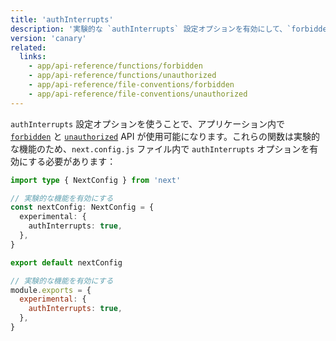 ```yaml
---
title: 'authInterrupts'
description: '実験的な `authInterrupts` 設定オプションを有効にして、`forbidden` と `unauthorized` を使用する方法を学びましょう。'
version: 'canary'
related:
  links:
    - app/api-reference/functions/forbidden
    - app/api-reference/functions/unauthorized
    - app/api-reference/file-conventions/forbidden
    - app/api-reference/file-conventions/unauthorized
---
```


`authInterrupts` 設定オプションを使うことで、アプリケーション内で [`forbidden`](/docs/app/api-reference/functions/forbidden) と [`unauthorized`](/docs/app/api-reference/functions/unauthorized) API が使用可能になります。これらの関数は実験的な機能のため、`next.config.js` ファイル内で `authInterrupts` オプションを有効にする必要があります：

<Tabs>
<TabItem value="ts" label="TypeScript">

```ts title="next.config.ts" switcher
import type { NextConfig } from 'next'

// 実験的な機能を有効にする
const nextConfig: NextConfig = {
  experimental: {
    authInterrupts: true,
  },
}

export default nextConfig
```

</TabItem>
<TabItem value="js" label="JavaScript">

```js title="next.config.js" switcher
// 実験的な機能を有効にする
module.exports = {
  experimental: {
    authInterrupts: true,
  },
}
```

</TabItem>
</Tabs>
